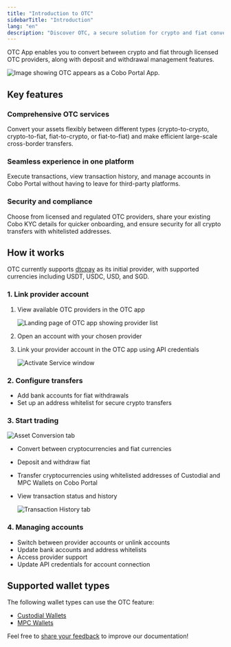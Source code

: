 ```yaml
---
title: "Introduction to OTC"
sidebarTitle: "Introduction"
lang: "en"
description: "Discover OTC, a secure solution for crypto and fiat conversions through licensed providers on Cobo Portal."
---
```


OTC App enables you to convert between crypto and fiat through licensed OTC providers, along with deposit and withdrawal management features.

<img src="/en/images/portal-apps/otc/otc-in-app-store.png" className="screenshot_modal" alt="Image showing OTC appears as a Cobo Portal App."/>

## Key features

### Comprehensive OTC services
Convert your assets flexibly between different types (crypto-to-crypto, crypto-to-fiat, fiat-to-crypto, or fiat-to-fiat) and make efficient large-scale cross-border transfers.

### Seamless experience in one platform
Execute transactions, view transaction history, and manage accounts in Cobo Portal without having to leave for third-party platforms.

### Security and compliance
Choose from licensed and regulated OTC providers, share your existing Cobo KYC details for quicker onboarding, and ensure security for all crypto transfers with whitelisted addresses.

## How it works

<Info>OTC currently supports [dtcpay](https://dtcpay.com/) as its initial provider, with supported currencies including USDT, USDC, USD, and SGD.</Info>

### 1. Link provider account
1. View available OTC providers in the OTC app

   <img src="/en/images/portal-apps/otc/list.png" className="screenshot_full_screen" alt="Landing page of OTC app showing provider list"/>

2. Open an account with your chosen provider
3. Link your provider account in the OTC app using API credentials

   <img src="/en/images/portal-apps/otc/activate.png" className="screenshot_full_screen" alt="Activate Service window"/>

### 2. Configure transfers
- Add bank accounts for fiat withdrawals
- Set up an address whitelist for secure crypto transfers

### 3. Start trading

<img src="/en/images/portal-apps/otc/trade.png" className="screenshot_full_screen" alt="Asset Conversion tab"/>

- Convert between cryptocurrencies and fiat currencies
- Deposit and withdraw fiat
- Transfer cryptocurrencies using whitelisted addresses of Custodial and MPC Wallets on Cobo Portal
- View transaction status and history

   <img src="/en/images/portal-apps/otc/history.png" className="screenshot_full_screen" alt="Transaction History tab"/>

### 4. Managing accounts
- Switch between provider accounts or unlink accounts
- Update bank accounts and address whitelists
- Access provider support
- Update API credentials for account connection

## Supported wallet types

The following wallet types can use the OTC feature:
- [Custodial Wallets](/en/portal/custodial-wallets/introduction)
- [MPC Wallets](/en/portal/mpc-wallets/introduction)

<Tip>Feel free to [share your feedback](https://forms.zohopublic.com/cobo/form/DocumentFeedbackForm/formperma/QvLOhxJv1_JMsJ-1dleZ8Itb_7rzN-LtgvsDdxosoVI?referrername=manuals) to improve our documentation!</Tip>
